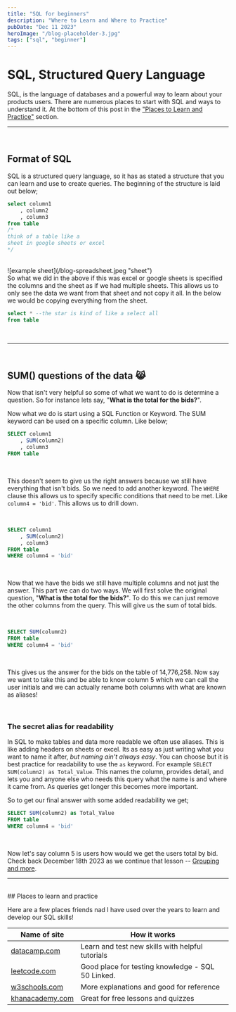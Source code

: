 ```yaml
---
title: "SQL for beginners"
description: "Where to Learn and Where to Practice"
pubDate: "Dec 11 2023"
heroImage: "/blog-placeholder-3.jpg"
tags: ["sql", "beginner"]
---
```


# SQL, Structured Query Language

SQL, is the language of databases and a powerful way to learn about your products users. There are numerous places to start with SQL and ways to understand it.
At the bottom of this post in the <a href="#learn">"Places to Learn and Practice"</a> section.

---

<br />

## Format of SQL

SQL is a structured query language, so it has as stated a structure that you can learn and use to create queries. The beginning of the structure is laid out below;

```sql
select column1
    , column2
    , column3
from table
/*
think of a table like a
sheet in google sheets or excel
*/
```

<br />
![example sheet](/blog-spreadsheet.jpeg "sheet")

<br />
So what we did in the above if this was excel or google sheets is specified the columns
and the sheet as if we had multiple sheets. This allows us to only see the data we
want from that sheet and not copy it all. In the below we would be copying everything
from the sheet.

```sql
select * --the star is kind of like a select all
from table
```

<br />

---

<br />

## SUM() questions of the data 😹

Now that isn't very helpful so some of what we want to do is determine a question. So for instance lets say, "**What is the total for the bids?**".

Now what we do is start using a SQL Function or Keyword. The SUM keyword can be used on a specific column. Like below;

```sql
SELECT column1
    , SUM(column2)
    , column3
FROM table
```

<br />

This doesn't seem to give us the right answers because we still have everything that isn't bids. So we need to add another keyword. The `WHERE` clause
this allows us to specify specific conditions that need to be met. Like `column4 = 'bid'`. This allows us to drill down.

<br />

```sql
SELECT column1
    , SUM(column2)
    , column3
FROM table
WHERE column4 = 'bid'
```

<br />

Now that we have the bids we still have multiple columns and not just the answer. This part we can do two ways. We will first solve the original question, "**What is the total for the bids?**".
To do this we can just remove the other columns from the query. This will give us the sum of total bids.

<br />

```sql
SELECT SUM(column2)
FROM table
WHERE column4 = 'bid'
```

<br />

This gives us the answer for the bids on the table of 14,776,258. Now say we want to take this and be able to know column 5 which we can call the user initials
and we can actually rename both columns with what are known as aliases!

<br />

### The secret alias for readability

In SQL to make tables and data more readable we often use aliases. This is like adding headers on sheets or excel. Its as easy as just writing
what you want to name it after, _but naming ain't always easy_. You can choose but it is best practice for readability to use the `as` keyword. For example `SELECT SUM(column2) as Total_Value`.
This names the column, provides detail, and lets you and anyone else who needs this query what the name is and where it came from.
As queries get longer this becomes more important.

So to get our final answer with some added readability we get;

```sql
SELECT SUM(column2) as Total_Value
FROM table
WHERE column4 = 'bid'
```

<br />

Now let's say column 5 is users how would we get the users total by bid. Check back December 18th 2023 as we continue that lesson -- <a href='/sql-for-beginner-2'>Grouping and more</a>.

---

<br />

<section id="learn">
## Places to learn and practice

<p>
  Here are a few places friends nad I have used over the years to learn and
  develop our SQL skills!
</p>

| Name of site                                                                                                 | How it works                                      |
| ------------------------------------------------------------------------------------------------------------ | ------------------------------------------------- |
| <a href="https://www.datacamp.com/" target="_blank">datacamp.com</a>                                         | Learn and test new skills with helpful tutorials  |
| <a href="https://leetcode.com/studyplan/top-sql-50/" target="_blank">leetcode.com</a>                        | Good place for testing knowledge - SQL 50 Linked. |
| <a href="https://www.w3schools.com/sql/sql_intro.asp" target="_blank">w3schools.com</a>                      | More explanations and good for reference          |
| <a href="https://www.khanacademy.org/computing/computer-programming/sql" target="_blank">khanacademy.com</a> | Great for free lessons and quizzes                |

</section>
